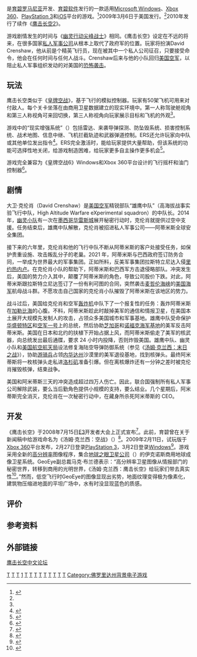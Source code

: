 {{noteTA
|G1=Games
}}
{{Infobox VG
|title = 鹰击长空
|english= Tom Clancy's H.A.W.X
|image = File:Tom Clancy's H A W X.jpg|
|developer = [[育碧罗马尼亚|育碧罗马尼亚]]<br />[[Gameloft|Gameloft]]（iOS）
|publisher = [[育碧软件|育碧软件]]
|designer = 托马斯·西蒙
|composer = [[Tom_Salta|Tom Salta]]
|released ='''PlayStation 3'''、'''Xbox 360'''{{Vgrelease|NA|2009年3月3日<ref name="hawxrd-VideoG">{{cite web|url=http://www.videogamer.com/news/04-02-2009-10556.html|title=HAWX set for March 5|last=Orry|first=hawxgame.com|publisher=VideoGamer|accessdate=2009-02-05|archive-date=2020-02-16|archive-url=https://web.archive.org/web/20200216124730/https://www.videogamer.com/news/04-02-2009-10556.html|dead-url=yes}}</ref>}}'''Microsoft Windows版'''{{Vgrelease|NA|2009年3月17日<ref name="pcdate-IGN">{{cite web|url=http://pc.ign.com/articles/961/961639p1.html|title=HAWX Pushed Back for PC|last=Onyett|first=Charles|date=March 11, 2009|publisher=IGN|accessdate=2009-03-13|archive-date=2012-07-10|archive-url=https://web.archive.org/web/20120710120117/http://pc.ign.com/articles/961/961639p1.html|dead-url=no}}</ref>}}'''iOS'''{{Vgrelease|NA|2010年<ref>{{cite web |url=http://wireless.ign.com/objects/046/046149.html |title=存档副本 |accessdate=2010-11-11 |deadurl=yes |archiveurl=https://web.archive.org/web/20120420092436/http://wireless.ign.com/objects/046/046149.html |archivedate=2012-04-20 }}</ref>}}
|genre =  [[空战模拟游戏|空战模拟射击]]
|modes = 单人、多人
|platforms = [[Microsoft_Windows|Microsoft Windows]]、[[PlayStation_3|PlayStation 3]]、[[Xbox_360|Xbox 360]]、[[iOS|iOS]]
}}

{{vgname|鹰击长空|en=Tom Clancy's H.A.W.X|cn=鹰击长空|tw=鷹戰X|全称“'''汤姆·克兰西之鹰击长空'''”，台灣又譯“'''空戰精英中隊'''”}}是[[育碧罗马尼亚|育碧罗马尼亚]]开发、[[育碧软件|育碧软件]]发行的一款适用[[Microsoft_Windows|Microsoft Windows]]、[[Xbox_360|Xbox 360]]、[[PlayStation_3|PlayStation 3]]和[[iOS|iOS]]平台的游戏。<ref>{{Cite web |url=http://kotaku.com/5010687/hawx-screens-and-fictional-history |title=H.A.W.X Screens and Fictional History |accessdate=2010-10-14 |archive-date=2011-09-15 |archive-url=https://web.archive.org/web/20110915193133/http://kotaku.com/5010687/hawx-screens-and-fictional-history |dead-url=no }}</ref>2009年3月6日于美国发行。<ref name="hawxrd-VideoG"/>2010年发行了续作《[[鹰击长空2|鹰击长空2]]》。

游戏剧情发生的时间与《[[幽灵行动尖峰战士|幽灵行动尖峰战士]]》相同。《鹰击长空》设定在不远的将来，在很多国家[[私人军事公司|私人军事公司]]从根本上取代了政府军的位置。玩家将扮演David Crenshaw，他从前是个精英飞行员，现在被其中一个私人公司征召，只要接受命令，他会在任何时间与任何人战斗。Crenshaw后来与他的小队回归[[美国空军|美国空军]]，以阻止私人军事组织发动的对美国的[[恐怖袭击|恐怖袭击]]。

==玩法==
鹰击长空类似于《[[皇牌空战|皇牌空战]]》，基于飞行的模拟控制器。玩家有50架飞机可用来对付敌人。每个关卡坐落在由商用卫星数据建立的现实环境中。第一人称驾驶舱视角和第三人称视角可来回切换，第三人称视角向玩家展示目标和飞机的外观<ref name="ersoff"/>。

游戏中的“现实增强系统”（{{lang-en|Enhanced Reality System}}）包括雷达、来袭导弹探测、防坠毁系统、损害控制系统、战术地图、信息中继、飞机拦截轨迹和武器弹道控制。ERS还允许玩家向中队或其他单位发出指令<ref>{{cite web|url=http://www.thatvideogameblog.com/2009/01/29/hawx-enhanced-reality-system-in-acrobatic-action/|title=H.A.W.X enhanced reality system|last=Spencer|first=Kristen|date=January 29, 2009|publisher=That Video Blog|accessdate=June 10, 2009|archive-date=2014-09-13|archive-url=https://web.archive.org/web/20140913125955/http://www.thatvideogameblog.com/2009/01/29/hawx-enhanced-reality-system-in-acrobatic-action/|dead-url=no}}</ref>。ERS完全激活时，能给玩家提供大量帮助，但该系统的功能可选择性地关闭，给游戏制造困难，给玩家更多自主操作更多机会<ref name="ersoff">{{cite web|url=http://kotaku.com/5018614/more-screens-and-a-different-look-at-hawx|title=More Screens and a Different Look at H.A.W.X.|last=Good|first=Owen|publisher=[[Kotaku|Kotaku]]|date=June 22, 2008|accessdate=July 4, 2013|archive-date=2015-05-23|archive-url=https://web.archive.org/web/20150523093434/http://kotaku.com/5018614/more-screens-and-a-different-look-at-hawx|dead-url=no}}</ref>。

游戏完全兼容为《皇牌空战6》Windows和Xbox 360平台设计的飞行摇杆和油门控制器<ref>{{cite web|url=http://www.gamefaqs.com/boards/genmessage.php?board=943417&topic=46483258|title=Ace Edge Compatible?|publisher=[[GameFAQs|GameFAQs]]|accessdate=June 10, 2009}}</ref>。

==剧情==
大卫·克伦肖（David Crenshaw）是[[美国空军|美国空军]]精锐部队“雄鹰中队”（高海拔战事实验飞行中队，High Altitude Warfare eXperimental squadron）的中队长。2014 年，[[幽灵行动尖峰战士|幽灵小队]]有一次在[[墨西哥|墨西哥]][[华雷斯城|华雷斯城]]展开秘密行动时，克伦肖就提供过空中支援。任务结束后，雄鹰中队解散，克伦肖被招进私人军事公司——阿蒂米斯全球安全集团。

接下来的六年里，克伦肖和他的飞行中队不断从阿蒂米斯的客户处接受任务，如保护贵重设施、攻击叛乱分子的老巢。2021 年，阿蒂米斯与巴西政府签订防务合同，一举成为世界最大的军事集团。正如所料，反美军事集团拉斯特立尼达入侵[[里约热内卢|里约热内卢]]。在克伦肖小队的帮助下，阿蒂米斯和巴西军方击退侵略部队。冲突发生后，美国的势力介入其中，颠覆了阿蒂米斯的角色，导致公司股价下跌。对此，阿蒂米斯跟拉斯特立尼达签订了一份有利可图的合同，突然袭击[[麦哲伦海峡|麦哲伦海峡]]的[[美国海军|美国海军]]航母战斗群。不愿攻击自己国家的克伦肖小队摧毁了阿蒂米斯在该地区的势力。

战斗过后，美国给克伦肖和空军[[B-52|轰炸机]]中队下了一个报复性的任务：轰炸阿蒂米斯在[[加勒比海|加勒比海]]的心腹。不料，阿蒂米斯趁此时敲掉美军的通信和情报卫星，在美国本土展开大规模先发制人的攻击，占领众多美国城市和军事基地。雄鹰中队受命保护[[华盛顿特区|华盛顿特区]]和[[空军一号|空军一号]]上的总统，然后协助[[芝加哥|芝加哥]]和[[诺福克海军基地|诺福克海军基地]]的美军反击阿蒂米斯。美国在日本和北约的扶植下开始占据上风，而阿蒂米斯偷走了美军的核武器，向总统发出最后通牒，要求 24 小时内投降，否则炸毁美国。雄鹰中队、幽灵小队和[[美国航空航天局|美国航空航天局]]设法修复海陆空导弹防御系统（参见《[[汤姆·克兰西：末日之战|汤姆·克兰西：末日之战]]》），协助[[美国陆军游骑兵|游骑兵]]占领[[内华达州|内华达州]]沙漠里的美军退役基地，找到核弹头。最终阿米蒂斯将一枚核弹头走私进[[洛杉矶|洛杉矶]]准备引爆。但在离核爆炸还有一分钟之差时被克伦肖摧毁核弹，结束战争。

美国和阿米蒂斯三天的冲突造成超过四万人伤亡。因此，联合国强制所有私人军事公司解除武装，要么当后勤角色提供小规模的支持，要么结业。几个星期后，阿米蒂斯完全消灭，克伦肖在一次秘密行动中，在藏身所杀死阿米蒂斯的 CEO。

==开发==
《鹰击长空》于2008年7月15日[[E3电子娱乐展|E3]]开发者大会上正式宣布<ref>{{cite web |url=http://xbox360.ign.com/articles/863/863558p1.html |title=Tom Clancy's HAWX Flies into the Danger Zone |publisher=[[IGN|IGN]] |last=Goldstein |first=Hilary |date=2008-05-02 |accessdate=2008-04-02 |archive-url=https://www.webcitation.org/668Me1j4C?url=http://xbox360.ign.com/articles/863/863558p1.html |archive-date=2012-03-13 |dead-url=yes }}</ref>。此前，育碧曾在关于新闻稿中给游戏命名为《汤姆·克兰西：空战》（{{lang-en|Tom Clancy's Air Combate}}）<ref>{{cite web |url=http://www.ubisoftgroup.com/index.php?p=59&art_id=60&vars=Y29tX2lkPTUwNSZzZW5kZXI9SE9NRSZzZW5kZXJfdXJsPWluZGV4LnBocCUzRiZmaWx0ZXJfdHlwZT0mZmlsdGVyX21vbnRoPSZmaWx0ZXJfeWVhcj0 |title=Press Release |accessdate=2007-09-25 |publisher=[[Ubisoft|Ubisoft]] |deadurl=yes |archiveurl=https://web.archive.org/web/20111002103751/http://www.ubisoftgroup.com/index.php?p=59&art_id=60&vars=Y29tX2lkPTUwNSZzZW5kZXI9SE9NRSZzZW5kZXJfdXJsPWluZGV4LnBocCUzRiZmaWx0ZXJfdHlwZT0mZmlsdGVyX21vbnRoPSZmaWx0ZXJfeWVhcj0 |archivedate=2011-10-02 }}</ref>。2009年2月11日，试玩版于[[Xbox_360|Xbox 360]]平台发布，2月27日登录[[PlayStation_3|PlayStation 3]]，3月2日登录[[Windows|Windows]]<ref>{{cite web|url=http://www.joystiq.com/2009/02/09/hawx-demo-barrel-rolls-onto-xbox-live-feb-11|title=HAWX demo barrel rolls onto Xbox Live Feb. 11|last=Matos|first=Xav|date=2009-02-09|publisher=Joystiq|accessdate=2009-05-11|archive-url=https://web.archive.org/web/20090412202335/http://www.joystiq.com/2009/02/09/hawx-demo-barrel-rolls-onto-xbox-live-feb-11/|archive-date=2009-04-12|dead-url=yes}}</ref>。游戏采用全新的[[高分辨率|高分辨率]]图像程序，集合[[地球之眼卫星公司|地球之眼卫星公司]]（{{lang-en|GeoEye}}）的伊克诺斯商用地球成像卫星系统。GeoEye副总裁马克·布兰德表示：“高分辨率卫星图像从情报部门的秘密世界，转移到商用的光明世界，《汤姆·克兰西：鹰击长空》给玩家们带去真实性<ref>{{cite web|url=http://www.gamasutra.com/php-bin/news_index.php?story=19998|title=Ubisoft's HAWX Using Commercial Satellite Imagery|last=Alexander|first=Leigh|date=2008-08-26|publisher=Gamasutra|accessdate=2009-05-12|archive-date=2008-12-21|archive-url=https://web.archive.org/web/20081221225305/http://www.gamasutra.com/php-bin/news_index.php?story=19998|dead-url=no}}</ref>。”然而，低空飞行时GeoEye的图像显现出劣势，地面纹理变得极为像素化，建筑物压缩进地面的平坦广场中，水有时没显现蓝色的质感。
==评价==
==参考资料==
{{reflist}}

==外部链接==
[https://web.archive.org/web/20150801142138/http://hawxgame.org/ 鹰击长空中文论坛]

{{湯姆·克蘭西遊戲}}

[[Category:2009年电子游戏|T]]
[[Category:IOS游戏|T]]
[[Category:PlayStation_3游戏|T]]
[[Category:鹰击长空系列|1]]
[[Category:Windows游戏|T]]
[[Category:Xbox_360游戏|T]]
[[Category:Android遊戲|T]]
[[Category:Gameloft遊戲|T]]
[[Category:巴西背景电子游戏|T]]
[[Category:美国背景电子游戏|T]]
[[Category:日本背景电子游戏|T]]
[[Category:製作中止的Wii遊戲|T]]
[[Category:罗马尼亚开发电子游戏|T]]
[[Category:佛罗里达州背景电子游戏|Category:佛罗里达州背景电子游戏]]